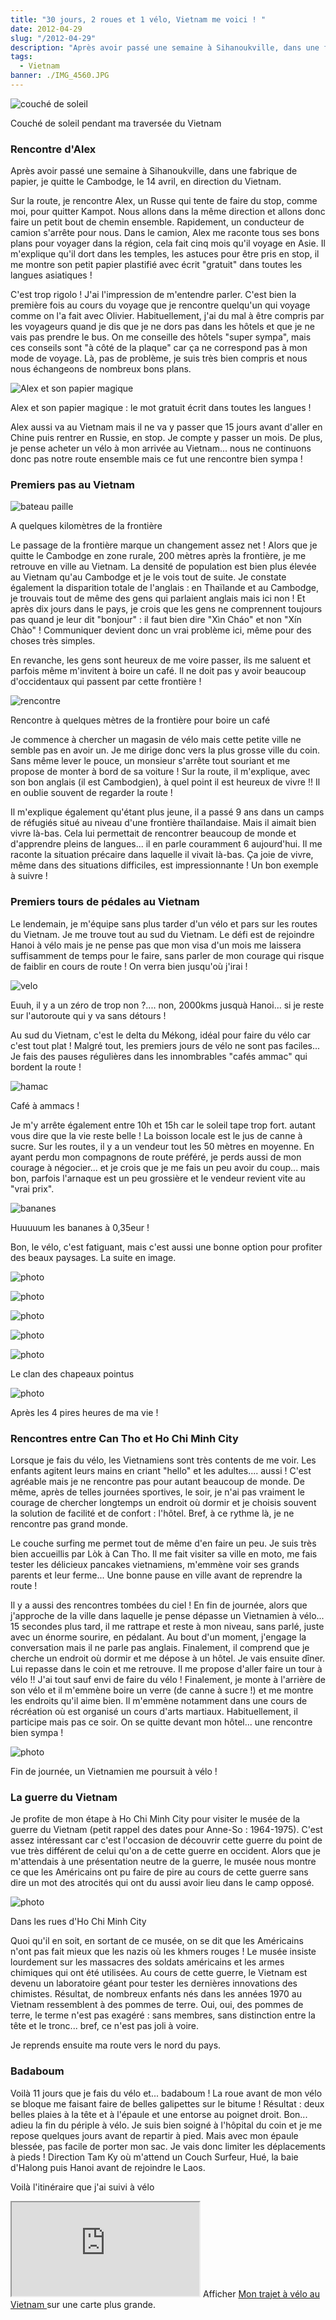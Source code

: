 ```yaml
---
title: "30 jours, 2 roues et 1 vélo, Vietnam me voici ! "
date: 2012-04-29
slug: "/2012-04-29"
description: "Après avoir passé une semaine à Sihanoukville, dans une fabrique de papier, je quitte le Cambodge, le 14 avril, en direction du Vietnam..."
tags:
  - Vietnam
banner: ./IMG_4560.JPG
---
```


![couché de soleil](./IMG_4560.JPG)

<div class="img-caption">Couché de soleil pendant ma traversée du Vietnam</div>

### Rencontre d'Alex

Après avoir passé une semaine à Sihanoukville, dans une fabrique de papier, je quitte le Cambodge, le 14 avril, en direction du Vietnam.

Sur la route, je rencontre Alex, un Russe qui tente de faire du stop, comme moi, pour quitter Kampot. Nous allons dans la même direction et allons donc faire un petit bout de chemin ensemble. Rapidement, un conducteur de camion s'arrête pour nous. Dans le camion, Alex me raconte tous ses bons plans pour voyager dans la région, cela fait cinq mois qu'il voyage en Asie. Il m'explique qu'il dort dans les temples, les astuces pour être pris en stop, il me montre son petit papier plastifié avec écrit "gratuit" dans toutes les langues asiatiques !

C'est trop rigolo ! J'ai l'impression de m'entendre parler. C'est bien la première fois au cours du voyage que je rencontre quelqu'un qui voyage comme on l'a fait avec Olivier. Habituellement, j'ai du mal à être compris par les voyageurs quand je dis que je ne dors pas dans les hôtels et que je ne vais pas prendre le bus. On me conseille des hôtels "super sympa", mais ces conseils sont "à côté de la plaque" car ça ne correspond pas à mon mode de voyage. Là, pas de problème, je suis très bien compris et nous nous échangeons de nombreux bons plans.

![Alex et son papier magique](./IMG_4490.JPG)

<div class="img-caption">
  Alex et son papier magique : le mot gratuit écrit dans toutes les langues !
</div>

Alex aussi va au Vietnam mais il ne va y passer que 15 jours avant d'aller en Chine puis rentrer en Russie, en stop. Je compte y passer un mois. De plus, je pense acheter un vélo à mon arrivée au Vietnam... nous ne continuons donc pas notre route ensemble mais ce fut une rencontre bien sympa !

### Premiers pas au Vietnam

![bateau paille](./IMG_4507.JPG)

<div class="img-caption">A quelques kilomètres de la frontière</div>

Le passage de la frontière marque un changement assez net ! Alors que je quitte le Cambodge en zone rurale, 200 mètres après la frontière, je me retrouve en ville au Vietnam. La densité de population est bien plus élevée au Vietnam qu'au Cambodge et je le vois tout de suite. Je constate également la disparition totale de l'anglais : en Thaïlande et au Cambodge, je trouvais tout de même des gens qui parlaient anglais mais ici non ! Et après dix jours dans le pays, je crois que les gens ne comprennent toujours pas quand je leur dit "bonjour" : il faut bien dire "Xìn Cháo" et non "Xín Chào" ! Communiquer devient donc un vrai problème ici, même pour des choses très simples.

En revanche, les gens sont heureux de me voire passer, ils me saluent et parfois même m'invitent à boire un café. Il ne doit pas y avoir beaucoup d'occidentaux qui passent par cette frontière !

![rencontre](./IMG_4496.JPG)

<div class="img-caption">
  Rencontre à quelques mètres de la frontière pour boire un café
</div>

Je commence à chercher un magasin de vélo mais cette petite ville ne semble pas en avoir un. Je me dirige donc vers la plus grosse ville du coin. Sans même lever le pouce, un monsieur s'arrête tout souriant et me propose de monter à bord de sa voiture ! Sur la route, il m'explique, avec son bon anglais (il est Cambodgien), à quel point il est heureux de vivre !! Il en oublie souvent de regarder la route !

Il m'explique également qu'étant plus jeune, il a passé 9 ans dans un camps de réfugiés situé au niveau d'une frontière thaïlandaise. Mais il aimait bien vivre là-bas. Cela lui permettait de rencontrer beaucoup de monde et d'apprendre pleins de langues... il en parle couramment 6 aujourd'hui. Il me raconte la situation précaire dans laquelle il vivait là-bas. Ça joie de vivre, même dans des situations difficiles, est impressionnante ! Un bon exemple à suivre !

### Premiers tours de pédales au Vietnam

Le lendemain, je m'équipe sans plus tarder d'un vélo et pars sur les routes du Vietnam. Je me trouve tout au sud du Vietnam. Le défi est de rejoindre Hanoi à vélo mais je ne pense pas que mon visa d'un mois me laissera suffisamment de temps pour le faire, sans parler de mon courage qui risque de faiblir en cours de route ! On verra bien jusqu'où j'irai !

![velo](./IMG_4579.JPG)

<div class="img-caption">
  Euuh, il y a un zéro de trop non ?.... non, 2000kms jusquà Hanoi... si je
  reste sur l'autoroute qui y va sans détours !
</div>

Au sud du Vietnam, c'est le delta du Mékong, idéal pour faire du vélo car c'est tout plat ! Malgré tout, les premiers jours de vélo ne sont pas faciles... Je fais des pauses régulières dans les innombrables "cafés ammac" qui bordent la route !

![hamac](./IMG_4600.JPG)

<div class="img-caption">Café à ammacs !</div>

Je m'y arrête également entre 10h et 15h car le soleil tape trop fort. autant vous dire que la vie reste belle ! La boisson locale est le jus de canne à sucre. Sur les routes, il y a un vendeur tout les 50 mètres en moyenne. En ayant perdu mon compagnons de route préféré, je perds aussi de mon courage à négocier... et je crois que je me fais un peu avoir du coup... mais bon, parfois l'arnaque est un peu grossière et le vendeur revient vite au "vrai prix".

![bananes](./IMG_4540.JPG)

<div class="img-caption">Huuuuum les bananes à 0,35eur !</div>

Bon, le vélo, c'est fatiguant, mais c'est aussi une bonne option pour profiter des beaux paysages. La suite en image.

![photo](./IMG_4502.JPG)

![photo](./IMG_4564.JPG)

![photo](./IMG_4606.JPG)

![photo](./IMG_4640.JPG)

![photo](./IMG_4658.JPG)

<div class="img-caption">Le clan des chapeaux pointus</div>

![photo](./IMG_4705.JPG)

<div class="img-caption">Après les 4 pires heures de ma vie !</div>

### Rencontres entre Can Tho et Ho Chi Minh City

Lorsque je fais du vélo, les Vietnamiens sont très contents de me voir. Les enfants agitent leurs mains en criant "hello" et les adultes.... aussi ! C'est agréable mais je ne rencontre pas pour autant beaucoup de monde. De même, après de telles journées sportives, le soir, je n'ai pas vraiment le courage de chercher longtemps un endroit où dormir et je choisis souvent la solution de facilité et de confort : l'hôtel. Bref, à ce rythme là, je ne rencontre pas grand monde.

Le couche surfing me permet tout de même d'en faire un peu. Je suis très bien accueillis par Lòk à Can Tho. Il me fait visiter sa ville en moto, me fais tester les délicieux pancakes vietnamiens, m'emmène voir ses grands parents et leur ferme... Une bonne pause en ville avant de reprendre la route !

Il y a aussi des rencontres tombées du ciel ! En fin de journée, alors que j'approche de la ville dans laquelle je pense dépasse un Vietnamien à vélo... 15 secondes plus tard, il me rattrape et reste à mon niveau, sans parlé, juste avec un énorme sourire, en pédalant. Au bout d'un moment, j'engage la conversation mais il ne parle pas anglais. Finalement, il comprend que je cherche un endroit où dormir et me dépose à un hôtel. Je vais ensuite dîner. Lui repasse dans le coin et me retrouve. Il me propose d'aller faire un tour à vélo !! J'ai tout sauf envi de faire du vélo ! Finalement, je monte à l'arrière de son vélo et il m'emmène boire un verre (de canne à sucre !) et me montre les endroits qu'il aime bien. Il m'emmène notamment dans une cours de récréation où est organisé un cours d'arts martiaux. Habituellement, il participe mais pas ce soir. On se quitte devant mon hôtel... une rencontre bien sympa !

![photo](./IMG_4581.JPG)

<div class="img-caption">
  Fin de journée, un Vietnamien me poursuit à vélo !
</div>

### La guerre du Vietnam

Je profite de mon étape à Ho Chi Minh City pour visiter le musée de la guerre du Vietnam (petit rappel des dates pour Anne-So : 1964-1975). C'est assez intéressant car c'est l'occasion de découvrir cette guerre du point de vue très différent de celui qu'on a de cette guerre en occident. Alors que je m'attendais à une présentation neutre de la guerre, le musée nous montre ce que les Américains ont pu faire de pire au cours de cette guerre sans dire un mot des atrocités qui ont du aussi avoir lieu dans le camp opposé.

![photo](./IMG_4597.JPG)

<div class="img-caption">Dans les rues d'Ho Chi Minh City</div>

Quoi qu'il en soit, en sortant de ce musée, on se dit que les Américains n'ont pas fait mieux que les nazis où les khmers rouges ! Le musée insiste lourdement sur les massacres des soldats américains et les armes chimiques qui ont été utilisées. Au cours de cette guerre, le Vietnam est devenu un laboratoire géant pour tester les dernières innovations des chimistes. Résultat, de nombreux enfants nés dans les années 1970 au Vietnam ressemblent à des pommes de terre. Oui, oui, des pommes de terre, le terme n'est pas exagéré : sans membres, sans distinction entre la tête et le tronc... bref, ce n'est pas joli à voire.

Je reprends ensuite ma route vers le nord du pays.

### Badaboum

Voilà 11 jours que je fais du vélo et... badaboum ! La roue avant de mon vélo se bloque me faisant faire de belles galipettes sur le bitume ! Résultat : deux belles plaies à la tête et à l'épaule et une entorse au poignet droit. Bon... adieu la fin du périple à vélo. Je suis bien soigné à l'hôpital du coin et je me repose quelques jours avant de repartir à pied. Mais avec mon épaule blessée, pas facile de porter mon sac. Je vais donc limiter les déplacements à pieds ! Direction Tam Ky où m'attend un Couch Surfeur, Hué, la baie d'Halong puis Hanoi avant de rejoindre le Laos.

Voilà l'itinéraire que j'ai suivi à vélo

<iframe src="http://maps.google.com/maps/ms?msa=0&msid=209305977641840145623.0004bed0932521d4605e2&hl=fr&ie=UTF8&t=m&ll=11.29955,106.74561&spn=2.56008,3.30808&output=embed"></iframe>
Afficher <a href="http://maps.google.com/maps/ms?msa=0&msid=209305977641840145623.0004bed0932521d4605e2&hl=fr&ie=UTF8&t=m&ll=11.29955,106.74561&spn=2.56008,3.30808&source=embed">
  Mon trajet à vélo au Vietnam
</a> sur une carte plus grande.


<Navigation previous="/2012-04-12" next="/2012-05-14" />
